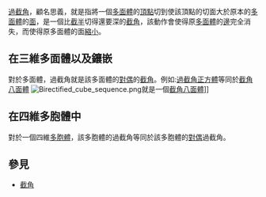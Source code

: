 {{unreferenced|time=2017-02-19T00:49:00+00:00}}
[[過截角|過截角]]，顧名思義，就是指將一個[[多面體|多面體]]的[[頂點_(幾何)|頂點]]切到使該頂點的切面大於原本的[[多面體|多面體]]的[[面_(幾何)|面]]，是一個比[[截半|截半]]切得還要深的[[截角|截角]]，該動作會使得原[[多面體|多面體]]的[[邊_(幾何)|邊]]完全消失，而使得原多面體的面[[縮小|縮小]]。
==在三維多面體以及鑲嵌==
對於多面體，過截角就是該多面體的[[對偶|對偶]]的[[截角|截角]]。例如:[[截角八面體|過截角正方體]]等同於[[截角八面體|截角八面體]]
[[Image:Birectified_cube_sequence.png|thumb]]就是一個[[截角八面體|截角八面體]]]]
==在四維多胞體中==
對於一個四維[[多胞體|多胞體]]，該多胞體的過截角等同於該多胞體的[[對偶|對偶]]過截角。
==參見==
*[[截角|截角]]

{{多面體變換}}